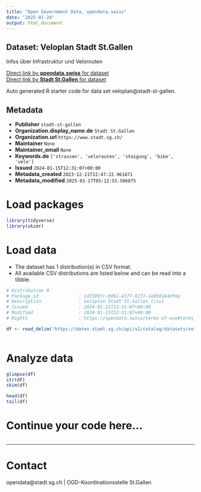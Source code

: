 ```yaml
---
title: "Open Government Data, opendata.swiss"
date: "2025-01-24"
output: html_document
---
```


## Dataset: Veloplan Stadt St.Gallen

Infos über Infrastruktur und Velorouten

[Direct link by **opendata.swiss** for dataset](https://opendata.swiss/de/dataset/veloplan)<br>
[Direct link by **Stadt St.Gallen** for dataset](https://daten.stadt.sg.ch/explore/dataset/veloplan/)

Auto generated R starter code for data set veloplan@stadt-st-gallen.

## Metadata

- **Publisher** `stadt-st-gallen`
- **Organization.display_name.de** `Stadt St.Gallen`
- **Organization.url** `https://www.stadt.sg.ch/`
- **Maintainer** `None`
- **Maintainer_email** `None`
- **Keywords.de** `['strassen', 'velorouten', 'steigung', 'bike', 'velo']`
- **Issued** `2024-01-15T12:31:07+00:00`
- **Metadata_created** `2023-12-21T12:47:22.961871`
- **Metadata_modified** `2025-01-17T05:12:53.506075`


# Load packages

```r

library(tidyverse)
library(skimr)

```

# Load data

-   The dataset has 1 distribution(s) in CSV format.
-   All available CSV distributions are listed below and can be read into a tibble.

```r

# Distribution 0
# Package_id               : 1d7389fc-b061-4377-8277-1e050164df6e
# Description              : Veloplan Stadt St.Gallen (csv)
# Issued                   : 2024-01-15T12:31:07+00:00
# Modified                 : 2024-01-15T12:31:07+00:00
# Rights                   : https://opendata.swiss/terms-of-use#terms_by

df <- read_delim('https://daten.stadt.sg.ch/api/v2/catalog/datasets/veloplan/exports/csv?use_labels=true')



```

# Analyze data

```r

glimpse(df)
str(df)
skim(df)

head(df)
tail(df)

```

# Continue your code here...

```r

```

------------------------------------------------------------------------

# Contact

opendata@stadt.sg.ch | OGD-Koordinationsstelle St.Gallen
